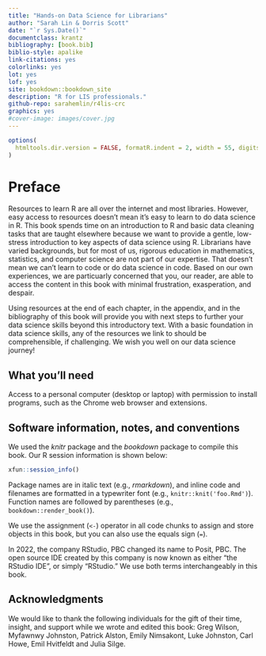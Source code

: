 ```yaml
--- 
title: "Hands-on Data Science for Librarians"
author: "Sarah Lin & Dorris Scott"
date: "`r Sys.Date()`"
documentclass: krantz
bibliography: [book.bib]
biblio-style: apalike
link-citations: yes
colorlinks: yes
lot: yes
lof: yes
site: bookdown::bookdown_site
description: "R for LIS professionals."
github-repo: sarahemlin/r4lis-crc
graphics: yes
#cover-image: images/cover.jpg
---
```


```r
options(
  htmltools.dir.version = FALSE, formatR.indent = 2, width = 55, digits = 4
)

```

# Preface {-}

Resources to learn R are all over the internet and most libraries.  However, easy access to resources doesn't mean it's easy to learn to do data science in R.  This book spends time on an introduction to R and basic data cleaning tasks that are taught elsewhere because we want to provide a gentle, low-stress introduction to key aspects of data science using R.  Librarians have varied backgrounds, but for most of us, rigorous education in mathematics, statistics, and computer science are not part of our expertise.  That doesn't mean we can't learn to code or do data science in code.  Based on our own experiences, we are particuarly concerned that you, our reader, are able to access the content in this book with minimal frustration, exasperation, and despair.

Using resources at the end of each chapter, in the appendix, and in the bibliography of this book will provide you with next steps to further your data science skills beyond this introductory text.  With a basic foundation in data science skills, any of the resources we link to should be comprehensible, if challenging.  We wish you well on our data science journey!

## What you'll need {-}
Access to a personal computer (desktop or laptop) with permission to install programs, such as the Chrome web browser and extensions.

## Software information, notes, and conventions {-}

We used the _knitr_ package and the _bookdown_ package to compile this book. Our R session information is shown below:

```r
xfun::session_info()
```

Package names are in italic text (e.g., _rmarkdown_), and inline code and filenames are formatted in a typewriter font (e.g., `knitr::knit('foo.Rmd')`). Function names are followed by parentheses (e.g., `bookdown::render_book()`).

We use the assignment (`<-`) operator in all code chunks to assign and store objects in this book, but you can also use the equals sign (`=`).

In 2022, the company RStudio, PBC changed its name to Posit, PBC.  The open source IDE created by this company is now known as either "the RStudio IDE", or simply "RStudio."  We use both terms interchangeably in this book.

## Acknowledgments {-}

We would like to thank the following individuals for the gift of their time, insight, and support while we wrote and edited this book: Greg Wilson, Myfawnwy Johnston, Patrick Alston, Emily Nimsakont, Luke Johnston, Carl Howe, Emil Hvitfeldt and Julia Silge.

